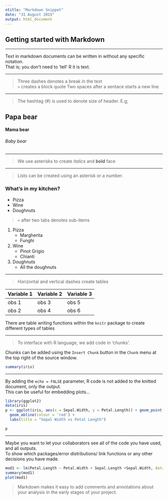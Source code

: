 ```yaml
---
ntitle: "Markdown Snippet"
date: "31 August 2015"
output: html_document
---
```


Getting started with Markdown
---
---

Text in markdown documents can be written in without any specific notation.   
That is; you don't need to 'tell' R it is text.

---

> Three dashes denotes a break in the text  
> `>` creates a block quote
> Two spaces after a sentace starts a new line  

---

> The hashtag (#) is used to denote size of header. E.g;

## Papa bear
#### Mama bear
###### Baby bear

---

> We use asterisks to create *italics* and **bold** face

---

> Lists can be created using an asterisk or a number.

### What's in my kitchen?
* Pizza
* Wine
* Doughnuts

> `+` after two tabs denotes sub-items
 
1. Pizza
    + Margherita
    + Funghi
2. Wine
    + Pinot Grigio
    + Chianti
3. Doughnuts
    + All the doughnuts
 
---

> Horizontal and vertical dashes create tables

Variable 1 | Variable 2 | Variable 3
-----------|------------|------------
obs 1      | obs 3      | obs 5
obs 2      | obs 4      | obs 6

There are table writing functions within the `knitr` package to create different types of tables 

---

> To interface with R language, we add code in 'chunks'. 

Chunks can be added using the `Insert Chunk` button in the `Chunk` menu at the top right of the source window. 


```r
summary(iris)
```

---

By adding the `echo = FALSE` parameter, R code is not added to the knitted document, only the output.  
This can be useful for embedding plots...

```r
library(ggplot2)
data(iris)
p <- ggplot(iris, aes(x = Sepal.Width, y = Petal.Length)) + geom_point(aes(colour = Species)) +
  geom_abline(colour = 'red') +
  labs(title = "Sepal Width vs Petal Length")

p
```

---

Maybe you want to let your collaborators see all of the code you have used, and all outputs.  
To show which packages/error distributions/ link functions or any other decisions you have made.  

```r
mod1 <- lm(Petal.Length ~ Petal.Width + Sepal.Length +Sepal.Width, data=iris)
summary(mod1)
plot(mod1)
```

> Markdown makes it easy to add comments and annotations about your analysis in the early stages of your project. 
